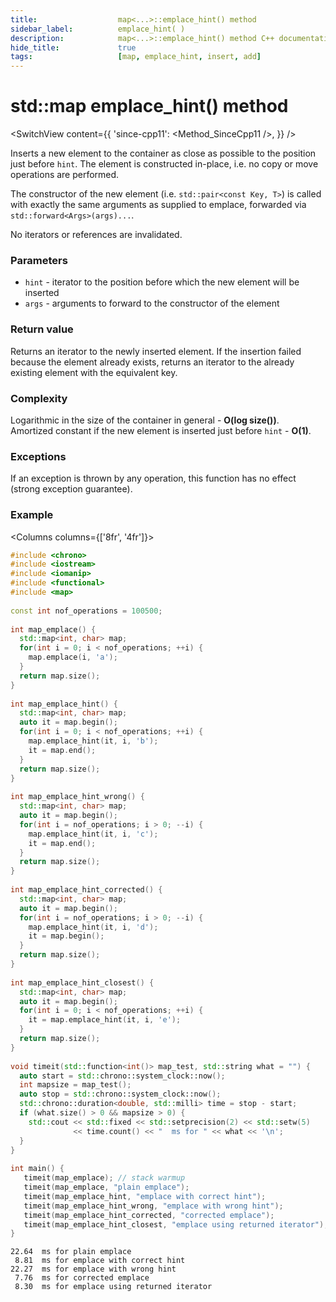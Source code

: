 ```yaml
---
title:					map<...>::emplace_hint() method
sidebar_label:			emplace_hint( )
description:			map<...>::emplace_hint() method C++ documentation
hide_title:				true
tags:					[map, emplace_hint, insert, add]
---
```



<!----------------- Codes ---------------------->

<!-- emplace_hint() -->

# std::map emplace_hint() method

<SwitchView content={{
    'since-cpp11': <Method_SinceCpp11 />,
    }} />

Inserts a new element to the container as close as possible to the position just before `hint`.
The element is constructed in-place, i.e. no copy or move operations are performed.

The constructor of the new element (i.e. `std::pair<const Key, T>`) is called with exactly the same arguments as supplied to emplace,
forwarded via `std::forward<Args>(args)...`.

No iterators or references are invalidated.

### Parameters

 - `hint` - iterator to the position before which the new element will be inserted
 - `args` - arguments to forward to the constructor of the element

### Return value

Returns an iterator to the newly inserted element.
If the insertion failed because the element already exists, returns an iterator to the already existing element with the equivalent key.

### Complexity

Logarithmic in the size of the container in general - **O(log size())**.  
Amortized constant if the new element is inserted just before `hint` - **O(1)**.

### Exceptions

If an exception is thrown by any operation, this function has no effect (strong exception guarantee).

### Example

<Columns columns={['8fr', '4fr']}>
<div>

```cpp title='Main.cpp' showLineNumbers
#include <chrono>
#include <iostream>
#include <iomanip>
#include <functional>
#include <map>
 
const int nof_operations = 100500;
 
int map_emplace() {
  std::map<int, char> map;
  for(int i = 0; i < nof_operations; ++i) {
    map.emplace(i, 'a');
  }
  return map.size();
}
 
int map_emplace_hint() {
  std::map<int, char> map;
  auto it = map.begin();
  for(int i = 0; i < nof_operations; ++i) {
    map.emplace_hint(it, i, 'b');
    it = map.end();
  }
  return map.size();
}
 
int map_emplace_hint_wrong() {
  std::map<int, char> map;
  auto it = map.begin();
  for(int i = nof_operations; i > 0; --i) {
    map.emplace_hint(it, i, 'c');
    it = map.end();
  }
  return map.size();
}
 
int map_emplace_hint_corrected() {
  std::map<int, char> map;
  auto it = map.begin();
  for(int i = nof_operations; i > 0; --i) {
    map.emplace_hint(it, i, 'd');
    it = map.begin();
  }
  return map.size();
}
 
int map_emplace_hint_closest() {
  std::map<int, char> map;
  auto it = map.begin();
  for(int i = 0; i < nof_operations; ++i) {
    it = map.emplace_hint(it, i, 'e');
  }
  return map.size();
}
 
void timeit(std::function<int()> map_test, std::string what = "") {
  auto start = std::chrono::system_clock::now();
  int mapsize = map_test();
  auto stop = std::chrono::system_clock::now();
  std::chrono::duration<double, std::milli> time = stop - start;
  if (what.size() > 0 && mapsize > 0) {
    std::cout << std::fixed << std::setprecision(2) << std::setw(5)
              << time.count() << "  ms for " << what << '\n';
  }
}
 
int main() {
   timeit(map_emplace); // stack warmup
   timeit(map_emplace, "plain emplace");
   timeit(map_emplace_hint, "emplace with correct hint");
   timeit(map_emplace_hint_wrong, "emplace with wrong hint");
   timeit(map_emplace_hint_corrected, "corrected emplace");
   timeit(map_emplace_hint_closest, "emplace using returned iterator");
}
```

</div>
<div>

```plaintext title="Output"
22.64  ms for plain emplace
 8.81  ms for emplace with correct hint
22.27  ms for emplace with wrong hint
 7.76  ms for corrected emplace
 8.30  ms for emplace using returned iterator
```

</div>
</Columns>
